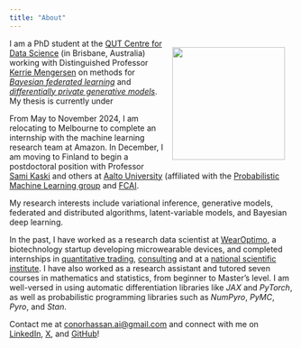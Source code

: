 ```yaml
---
title: "About"
---
```


![](mug.png){style="float:right; width:200px; margin:10px; padding:5px;"}

I am a PhD student at the [QUT Centre for Data Science](https://research.qut.edu.au/qutcds/) (in Brisbane, Australia) working with Distinguished Professor [Kerrie Mengersen](https://research.qut.edu.au/qutcds/staff/kerrie-mengersen/) on methods for [*Bayesian federated learning*](https://arxiv.org/abs/2302.03314) and [*differentially private generative models*](https://arxiv.org/abs/2307.15424). My thesis is currently under  

From May to November 2024, I am relocating to Melbourne to complete an internship with the machine learning research team at Amazon. In December, I am moving to Finland to begin a postdoctoral position with Professor [Sami Kaski](https://kaski-lab.com/) and others at [Aalto University](https://www.aalto.fi/en) (affiliated with the [Probabilistic Machine Learning group](https://research.cs.aalto.fi/pml/) and [FCAI](https://fcai.fi/). 

My research interests include variational inference, generative models, federated and distributed algorithms, latent-variable models, and Bayesian deep learning.

In the past, I have worked as a research data scientist at [WearOptimo](https://www.wearoptimo.com/), a biotechnology startup developing microwearable devices, and completed internships in [quantitative trading](https://www.imc.com/), [consulting](https://ey.com) and at a [national scientific institute](https://www.agresearch.co.nz/). I have also worked as a research assistant and tutored seven courses in mathematics and statistics, from beginner to Master's level. I am well-versed in using automatic differentiation libraries like *JAX* and *PyTorch*, as well as probabilistic programming libraries such as *NumPyro*, *PyMC*, *Pyro*, and *Stan*.

Contact me at [conorhassan.ai@gmail.com](conorhassan.ai@gmail.com) and connect with me on [LinkedIn](https://www.linkedin.com/in/conorhassan/), [X](https://twitter.com/HassanConor), and [GitHub](https://github.com/conorhassan)!
